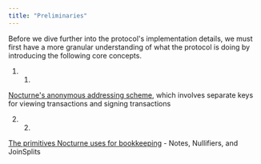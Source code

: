 ```yaml
---
title: "Preliminaries"
---
```


Before we dive further into the protocol's implementation details, we must first have a more granular understanding of what the protocol is doing by introducing the following core concepts.

1. 1.  
[Nocturne's anonymous addressing scheme](/nocturne/the-nocturne-protocol/preliminaries/keys-and-stealth-addresses), which involves separate keys for viewing transactions and signing transactions

2. 2.  
[The primitives Nocturne uses for bookkeeping](/nocturne/the-nocturne-protocol/preliminaries/notes-nullifiers-and-joinsplits) \- Notes, Nullifiers, and JoinSplits
